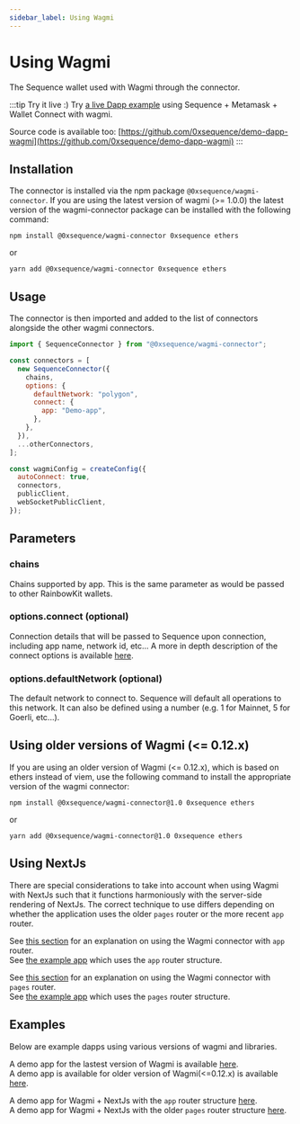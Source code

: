 ```yaml
---
sidebar_label: Using Wagmi
---
```


# Using Wagmi

The Sequence wallet used with Wagmi through the connector.

:::tip Try it live :)
Try [a live Dapp example](https://0xsequence.github.io/demo-dapp-wagmi/) using Sequence + Metamask + Wallet Connect with wagmi.

Source code is available too: [https://github.com/0xsequence/demo-dapp-wagmi](https://github.com/0xsequence/demo-dapp-wagmi)
:::

## Installation

The connector is installed via the npm package `@0xsequence/wagmi-connector`. If you are using the latest version of wagmi (>= 1.0.0) the latest version of the wagmi-connector package can be installed with the following command:

```shell
npm install @0xsequence/wagmi-connector 0xsequence ethers
```

or

```shell
yarn add @0xsequence/wagmi-connector 0xsequence ethers
```

## Usage

The connector is then imported and added to the list of connectors alongside the other wagmi connectors.

```js
import { SequenceConnector } from "@0xsequence/wagmi-connector";

const connectors = [
  new SequenceConnector({
    chains,
    options: {
      defaultNetwork: "polygon",
      connect: {
        app: "Demo-app",
      },
    },
  }),
  ...otherConnectors,
];

const wagmiConfig = createConfig({
  autoConnect: true,
  connectors,
  publicClient,
  webSocketPublicClient,
});
```

## Parameters

### chains

Chains supported by app. This is the same parameter as would be passed to other RainbowKit wallets.

### options.connect (optional)

Connection details that will be passed to Sequence upon connection, including app name, network id, etc...
A more in depth description of the connect options is available [here](/solutions/wallets/universal-wallet/examples/connect-wallet#wallet-login-and-connect-options).

### options.defaultNetwork (optional)

The default network to connect to. Sequence will default all operations to this network. It can also be defined using a number (e.g. 1 for Mainnet, 5 for Goerli, etc...).

## Using older versions of Wagmi (\<\= 0.12.x)

If you are using an older version of Wagmi (\<\= 0.12.x), which is based on ethers instead of viem, use the following command to install the appropriate version of the wagmi connector:

```shell
npm install @0xsequence/wagmi-connector@1.0 0xsequence ethers
```

or

```shell
yarn add @0xsequence/wagmi-connector@1.0 0xsequence ethers
```

## Using NextJs

There are special considerations to take into account when using Wagmi with NextJs such that it functions harmoniously with the server-side rendering of NextJs.
The correct technique to use differs depending on whether the application uses the older `pages` router or the more recent `app` router.

See [this section](https://docs.sequence.xyz/wallet/connectors/FAQ/#how-do-i-use-a-wallet-library-and-connector-with-nextjs-using-the-app-directory-version-13-and-above-only) for an explanation on using the Wagmi connector with `app` router.  
See [the example app](https://github.com/0xsequence/demo-dapp-wagmi-next/tree/use-client-method) which uses the `app` router structure.

See [this section](https://docs.sequence.xyz/wallet/connectors/FAQ/#how-do-i-use-a-wallet-library-and-connector-with-nextjs-using-the-pages-directory-all-versions-of-nextjs) for an explanation on using the Wagmi connector with `pages` router.  
See [the example app](https://github.com/0xsequence/demo-dapp-wagmi-next/tree/mount-hook) which uses the `pages` router structure.

## Examples

Below are example dapps using various versions of wagmi and libraries.

A demo app for the lastest version of Wagmi is available [here](https://github.com/0xsequence/demo-dapp-wagmi/tree/wagmi-1-0-0).  
A demo app is available for older version of Wagmi(\<\=0.12.x) is available [here](https://github.com/0xsequence/demo-dapp-wagmi/tree/wagmi-0-12-x).

A demo app for Wagmi + NextJs with the `app` router structure [here](https://github.com/0xsequence/demo-dapp-wagmi-next/tree/use-client-method).  
A demo app for Wagmi + NextJs with the older `pages` router structure [here](https://github.com/0xsequence/demo-dapp-wagmi-next/tree/mount-hook).
